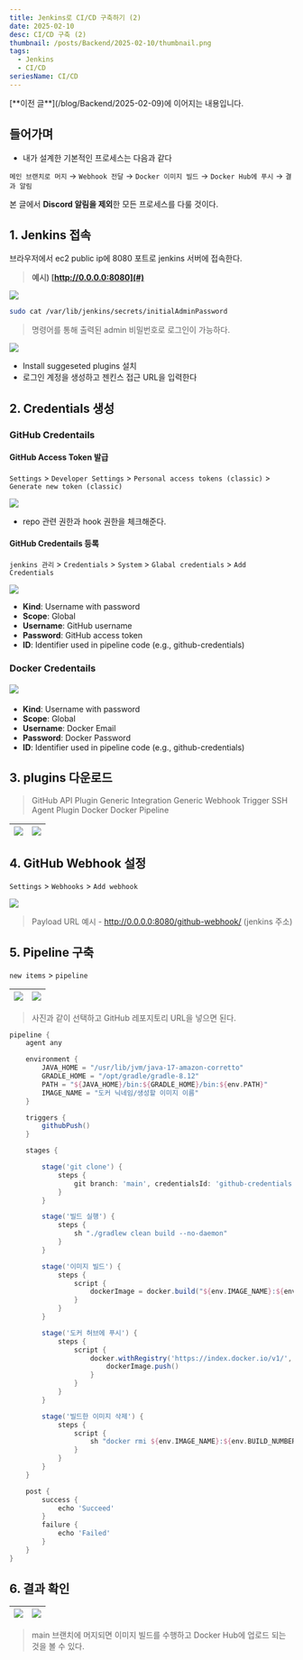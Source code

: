 ```yaml
---
title: Jenkins로 CI/CD 구축하기 (2)
date: 2025-02-10
desc: CI/CD 구축 (2)
thumbnail: /posts/Backend/2025-02-10/thumbnail.png
tags:
  - Jenkins
  - CI/CD
seriesName: CI/CD
---
```


<Thumbnail src="/posts/Backend/2025-02-10/thumbnail.png" />
<Callout type="info">[**이전 글**](/blog/Backend/2025-02-09)에 이어지는 내용입니다.</Callout>

## 들어가며

- 내가 설계한 기본적인 프로세스는 다음과 같다

`메인 브랜치로 머지` → `Webhook 전달` → `Docker 이미지 빌드` → `Docker Hub에 푸시` → `결과 알림`

<Highlight color="LAVENDER">본 글에서 **Discord 알림을 제외**한 모든 프로세스를 다룰 것이다.</Highlight>

## 1. Jenkins 접속

브라우저에서 ec2 public ip에 8080 포트로 jenkins 서버에 접속한다.

> **예시) [http://0.0.0.0:8080](#)**

![](/posts/Backend/2025-02-10/1.png)

```bash
sudo cat /var/lib/jenkins/secrets/initialAdminPassword
```

> 명령어를 통해 출력된 admin 비밀번호로 로그인이 가능하다.

![](/posts/Backend/2025-02-10/2.png)

- Install suggeseted plugins 설치
- 로그인 계정을 생성하고 젠킨스 접근 URL을 입력한다

## 2. Credentials 생성

### GitHub Credentails

#### GitHub Access Token 발급

`Settings` > `Developer Settings` > `Personal access tokens (classic)` > `Generate new token (classic)`

![](/posts/Backend/2025-02-10/3.png)

- repo 관련 권한과 hook 권한을 체크해준다.

#### GitHub Credentails 등록

`jenkins 관리` > `Credentials` > `System` > `Glabal credentials` > `Add Credentials`

![](/posts/Backend/2025-02-10/4.png)

- **Kind**: Username with password
- **Scope**: Global
- **Username**: GitHub username
- **Password**: GitHub access token
- **ID**: Identifier used in pipeline code (e.g., github-credentials)

### Docker Credentails

#### ![](/posts/Backend/2025-02-10/5.png)

- **Kind**: Username with password
- **Scope**: Global
- **Username**: Docker Email
- **Password**: Docker Password
- **ID**: Identifier used in pipeline code (e.g., github-credentials)

## 3. plugins 다운로드

> GitHub API Plugin
> Generic Integration
> Generic Webhook Trigger
> SSH Agent Plugin
> Docker
> Docker Pipeline

| ![](/posts/Backend/2025-02-10/6.png) | ![](/posts/Backend/2025-02-10/7.png) |
| ------------------------------------ | ------------------------------------ |

## 4. GitHub Webhook 설정

`Settings` > `Webhooks` > `Add webhook`

![](/posts/Backend/2025-02-10/8.png)

> Payload URL 예시 - http://0.0.0.0:8080/github-webhook/ (jenkins 주소)

## 5. Pipeline 구축

`new items` > `pipeline`

| ![](/posts/Backend/2025-02-10/9.png) | ![](/posts/Backend/2025-02-10/10.png) |
| ------------------------------------ | ------------------------------------- |

> 사진과 같이 선택하고 GitHub 레포지토리 URL을 넣으면 된다.

```groovy caption="gds"
pipeline {
    agent any

    environment {
        JAVA_HOME = "/usr/lib/jvm/java-17-amazon-corretto"
        GRADLE_HOME = "/opt/gradle/gradle-8.12"
        PATH = "${JAVA_HOME}/bin:${GRADLE_HOME}/bin:${env.PATH}"
        IMAGE_NAME = "도커 닉네임/생성할 이미지 이름"
    }

    triggers {
        githubPush()
    }

    stages {

        stage('git clone') {
            steps {
                git branch: 'main', credentialsId: 'github-credentials', url: '본인 레포지토리'
            }
        }

        stage('빌드 실행') {
            steps {
                sh "./gradlew clean build --no-daemon"
            }
        }

        stage('이미지 빌드') {
            steps {
                script {
                    dockerImage = docker.build("${env.IMAGE_NAME}:${env.BUILD_NUMBER}")
                }
            }
        }

        stage('도커 허브에 푸시') {
            steps {
                script {
                    docker.withRegistry('https://index.docker.io/v1/', 'docker-hub-credential') {
                        dockerImage.push()
                    }
                }
            }
        }

        stage('빌드한 이미지 삭제') {
            steps {
                script {
                    sh "docker rmi ${env.IMAGE_NAME}:${env.BUILD_NUMBER}"
                }
            }
        }
    }

    post {
        success {
            echo 'Succeed'
        }
        failure {
            echo 'Failed'
        }
    }
}
```

## 6. 결과 확인

| ![](/posts/Backend/2025-02-10/11.png) | ![](/posts/Backend/2025-02-10/12.png) |
| ------------------------------------- | ------------------------------------- |

> main 브랜치에 머지되면 이미지 빌드를 수행하고 Docker Hub에 업로드 되는 것을 볼 수 있다.
